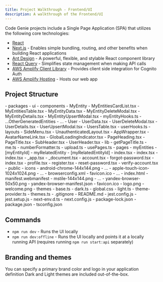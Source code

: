 ```yaml
---
title: Project Walkthrough - Frontend/UI
description: A walkthrough of the Frontend/UI
---
```


Code Genie projects include a Single Page Application (SPA) that utilizes the following core technologies:

- [React](https://react.dev/)
- [Next.js](https://nextjs.org/) - Enables simple bundling, routing, and other benefits when building React applications
- [Ant Design](https://ant.design/) - A powerful, flexible, and stylable React component library
- [React Query](https://tanstack.com/query/v3/) - Simplifies state management when making API calls
- [AWS Amplify Client Library](https://aws-amplify.github.io/amplify-js/api/index.html) - Provides client side integration for Cognito Auth
- [AWS Amplify Hosting](https://aws.amazon.com/amplify/hosting/) - Hosts our web app

## Project Structure


<FileTree>
- packages
  - ui
    - components
      - MyEntity
        - MyEntitiesCardList.tsx
        - MyEntitiesTable.tsx
        - MyEntityData.tsx
        - MyEntityDeleteModal.tsx
        - MyEntityDetails.tsx
        - MyEntityUpsertModal.tsx
        - myEntityHooks.ts
      - ...OtherGeneratedEntities
        - ...
      - User
        - UserData.tsx
        - UserDeleteModal.tsx
        - UserDetails.tsx
        - UserUpsertModal.tsx
        - UsersTable.tsx
        - userHooks.ts
      - layouts
        - SideMenu.tsx
        - UnauthenticatedLayout.tsx
      - AppWrapper.tsx
      - AvatarNameLink.tsx
      - GlobalLoadingIndicator.tsx
      - PageHeading.tsx
      - PageTitle.tsx
      - SubHeader.tsx
      - UserHeader.tsx
    - lib
      - getPageTitle.ts
      - me.ts
      - numberFormatter.ts
      - upload.ts
      - usePages.ts
    - pages
      - myEntities
        - [myEntityId]
          - myRelatedEntity
            - [myRelatedEntityId]
                - index.tsx
          - index.tsx
        - index.tsx
      - _app.tsx
      - _document.tsx
      - account.tsx
      - forgot-password.tsx
      - index.tsx
      - profile.tsx
      - register.tsx
      - reset-password.tsx
      - verify-account.tsx
    - public
      - icons
        - android-chrome-144x144.png
        - ...
        - apple-touch-icon-1024x1024.png
        - ...
        - browserconfig.xml
        - favicon.ico
        - ...
        - index.html
        - manifest.webmanifest
        - mstile-144x144.png
        - ...
        - yandex-browser-50x50.png
        - yandex-browser-manifest.json
      - favicon.ico
      - logo.png
      - welcome.png
    - themes
      - base.ts
      - dark.ts
      - global.css
      - light.ts
      - theme-provider.ts
      - themes.ts
    - .gitignore
    - README.md
    - jest.config.js
    - jest.setup.js
    - next-env.d.ts
    - next.config.js
    - package-lock.json
    - package.json
    - tsconfig.json
</FileTree>

## Commands

- `npm run dev` - Runs the UI locally
- `npm run dev:offline` - Runs the UI locally and points it at a locally running API (requires running `npm run start:api` separately)

## Branding and themes

You can specify a primary brand color and logo in your application definition Dark and Light themes are included out-of-the-box. 
